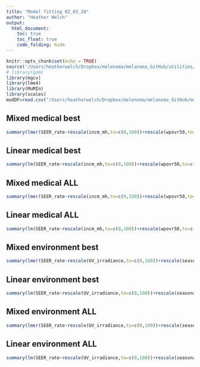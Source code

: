 ```yaml
---
title: "Model fitting 02_03_20"
author: "Heather Welch"
output: 
  html_document:
    toc: true
    toc_float: true
    code_folding: hide
---
```


```r
knitr::opts_chunk$set(echo = TRUE)
source('/Users/heatherwelch/Dropbox/melenoma/melanoma_GitHub/utilities/load_libraries.R')
# library(gam)
library(mgcv)
library(lme4)
library(MuMIn)
library(scales)
modDF=read.csv("/Users/heatherwelch/Dropbox/melenoma/melanoma_GitHub/model_data/data_01_30_20_withpop_FIPS_STATEFP.csv")

```

## Mixed medical best
 
```r
summary(lmer(SEER_rate~rescale(incm_mh,to=c(0,100))+rescale(wpovr50,to=c(0,100))+(1|STATEFP),data=modDF))
```

## Linear medical best
 
```r
summary(lm(SEER_rate~rescale(incm_mh,to=c(0,100))+rescale(wpovr50,to=c(0,100)),data=modDF))
```
 
## Mixed medical ALL
 
```r
summary(lmer(SEER_rate~rescale(incm_mh,to=c(0,100))+rescale(wpovr50,to=c(0,100))+rescale(wpvr100,to=c(0,100))+rescale(docs_pk,to=c(0,100))+rescale(pcp_pk,to=c(0,100))+rescale(derm_pk,to=c(0,100))+(1|STATEFP),data=modDF))
```

## Linear medical ALL
 
```r
summary(lm(SEER_rate~rescale(incm_mh,to=c(0,100))+rescale(wpovr50,to=c(0,100))+rescale(wpvr100,to=c(0,100))+rescale(docs_pk,to=c(0,100))+rescale(pcp_pk,to=c(0,100))+rescale(derm_pk,to=c(0,100)),data=modDF))
```
 
## Mixed environment best
 
```r
summary(lmer(SEER_rate~rescale(UV_irradiance,to=c(0,100))+rescale(seasonality_temperature,to=c(0,100))+(1|STATEFP),data=modDF))
```

## Linear environment best
 
```r
summary(lm(SEER_rate~rescale(UV_irradiance,to=c(0,100))+rescale(seasonality_temperature,to=c(0,100)),data=modDF))
```
 
## Mixed environment ALL
 
```r
summary(lmer(SEER_rate~rescale(UV_irradiance,to=c(0,100))+rescale(seasonality_temperature,to=c(0,100))+rescale(sun_exposure,to=c(0,100))+rescale(seasonality_cloud,to=c(0,100))+rescale(elevation,to=c(0,100))+rescale(mean_cloud,to=c(0,100))+(1|STATEFP),data=modDF))
```

## Linear environment ALL
 
```r
summary(lm(SEER_rate~rescale(UV_irradiance,to=c(0,100))+rescale(seasonality_temperature,to=c(0,100))+rescale(sun_exposure,to=c(0,100))+rescale(seasonality_cloud,to=c(0,100))+rescale(elevation,to=c(0,100))+rescale(mean_cloud,to=c(0,100)),data=modDF))
```
 
 
